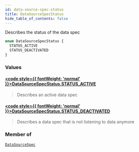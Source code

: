 ```yaml
---
id: data-source-spec-status
title: DataSourceSpecStatus
hide_table_of_contents: false
---
```








Describes the status of the data spec

```graphql
enum DataSourceSpecStatus {
  STATUS_ACTIVE
  STATUS_DEACTIVATED
}
```


### Values

#### [<code style={{ fontWeight: 'normal' }}>DataSourceSpecStatus.<b>STATUS_ACTIVE</b></code>](#) 
> Describes an active data spec
> 

#### [<code style={{ fontWeight: 'normal' }}>DataSourceSpecStatus.<b>STATUS_DEACTIVATED</b></code>](#) 
> Describes a data spec that is not listening to data
anymore
> 



### Member of

[`DataSourceSpec`](/mainnet/api/graphql/objects/data-source-spec)  <Badge class="secondary" text="object"/>



